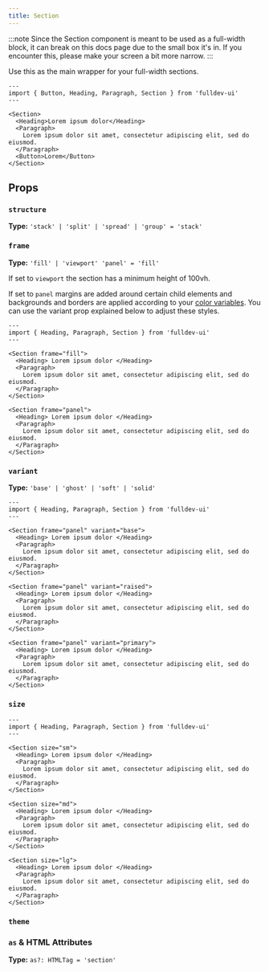 ```yaml
---
title: Section
---
```



:::note
Since the Section component is meant to be used as a full-width block, it can break on this docs page due to the small box it's in.
If you encounter this, please make your screen a bit more narrow.
:::

Use this as the main wrapper for your full-width sections.

```astro live
---
import { Button, Heading, Paragraph, Section } from 'fulldev-ui'
---

<Section>
  <Heading>Lorem ipsum dolor</Heading>
  <Paragraph>
    Lorem ipsum dolor sit amet, consectetur adipiscing elit, sed do eiusmod.
  </Paragraph>
  <Button>Lorem</Button>
</Section>
```

## Props

### `structure`

**Type:** `'stack' | 'split' | 'spread' | 'group' = 'stack'`

<StructureProp />

### `frame`

**Type:** `'fill' | 'viewport' 'panel' = 'fill'`

If set to `viewport` the section has a minimum height of 100vh.

If set to `panel` margins are added around certain child elements and backgrounds and borders are applied according to your [color variables](/overview/theming). You can use the variant prop explained below to adjust these styles.

```astro live
---
import { Heading, Paragraph, Section } from 'fulldev-ui'
---

<Section frame="fill">
  <Heading> Lorem ipsum dolor </Heading>
  <Paragraph>
    Lorem ipsum dolor sit amet, consectetur adipiscing elit, sed do eiusmod.
  </Paragraph>
</Section>

<Section frame="panel">
  <Heading> Lorem ipsum dolor </Heading>
  <Paragraph>
    Lorem ipsum dolor sit amet, consectetur adipiscing elit, sed do eiusmod.
  </Paragraph>
</Section>
```

### `variant`

**Type:** `'base' | 'ghost' | 'soft' | 'solid'`

```astro live
---
import { Heading, Paragraph, Section } from 'fulldev-ui'
---

<Section frame="panel" variant="base">
  <Heading> Lorem ipsum dolor </Heading>
  <Paragraph>
    Lorem ipsum dolor sit amet, consectetur adipiscing elit, sed do eiusmod.
  </Paragraph>
</Section>

<Section frame="panel" variant="raised">
  <Heading> Lorem ipsum dolor </Heading>
  <Paragraph>
    Lorem ipsum dolor sit amet, consectetur adipiscing elit, sed do eiusmod.
  </Paragraph>
</Section>

<Section frame="panel" variant="primary">
  <Heading> Lorem ipsum dolor </Heading>
  <Paragraph>
    Lorem ipsum dolor sit amet, consectetur adipiscing elit, sed do eiusmod.
  </Paragraph>
</Section>
```

### `size`

<SizeProp />

```astro live
---
import { Heading, Paragraph, Section } from 'fulldev-ui'
---

<Section size="sm">
  <Heading> Lorem ipsum dolor </Heading>
  <Paragraph>
    Lorem ipsum dolor sit amet, consectetur adipiscing elit, sed do eiusmod.
  </Paragraph>
</Section>

<Section size="md">
  <Heading> Lorem ipsum dolor </Heading>
  <Paragraph>
    Lorem ipsum dolor sit amet, consectetur adipiscing elit, sed do eiusmod.
  </Paragraph>
</Section>

<Section size="lg">
  <Heading> Lorem ipsum dolor </Heading>
  <Paragraph>
    Lorem ipsum dolor sit amet, consectetur adipiscing elit, sed do eiusmod.
  </Paragraph>
</Section>
```

### `theme`

<ThemeProp />

### `as` & HTML Attributes

**Type:** `as?: HTMLTag = 'section'`

<AsProp />
